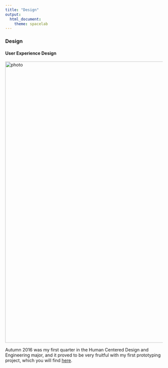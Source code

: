 ```yaml
---
title: "Design"
output: 
  html_document:
    theme: spacelab
---
```


### Design

#### User Experience Design

[<img src="imgs/911.png" alt="photo" style="width: 900px;"/>](http://responsive911.webflow.io/)

Autumn 2016 was my first quarter in the Human Centered Design and Engineering major, and it proved to be very fruitful with my first prototyping project, which you will find [here](http://responsive911.webflow.io/).
